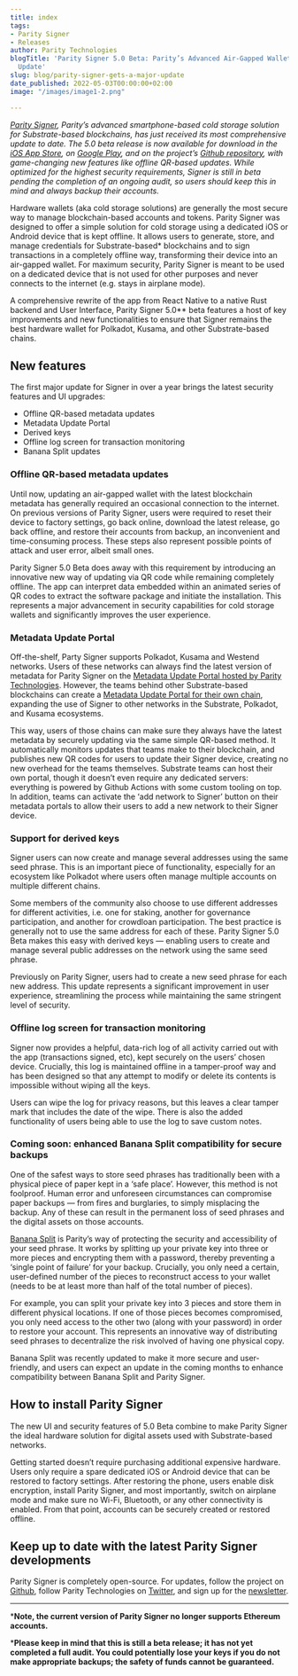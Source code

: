 ```yaml
---
title: index
tags:
- Parity Signer
- Releases
author: Parity Technologies
blogTitle: 'Parity Signer 5.0 Beta: Parity’s Advanced Air-Gapped Wallet Gets a Major
  Update'
slug: blog/parity-signer-gets-a-major-update
date_published: 2022-05-03T00:00:00+02:00
image: "/images/image1-2.png"

---
```

[_Parity Signer_](https://www.parity.io/technologies/signer)_, Parity’s advanced smartphone-based cold storage solution for Substrate-based blockchains, has just received its most comprehensive update to date. The 5.0 beta release is now available for download in the_ [_iOS App Store_](https://apps.apple.com/us/app/parity-signer/id1218174838)_, on_ [_Google Play_](https://play.google.com/store/apps/details?id=io.parity.signer)_, and on the project’s_ [_Github repository_](https://github.com/paritytech/parity-signer)_, with game-changing new features like offline QR-based updates. While optimized for the highest security requirements, Signer is still in beta pending the completion of an ongoing audit, so users should keep this in mind and always backup their accounts._

Hardware wallets (aka cold storage solutions) are generally the most secure way to manage blockchain-based accounts and tokens. Parity Signer was designed to offer a simple solution for cold storage using a dedicated iOS or Android device that is kept offline. It allows users to generate, store, and manage credentials for Substrate-based* blockchains and to sign transactions in a completely offline way, transforming their device into an air-gapped wallet. For maximum security, Parity Signer is meant to be used on a dedicated device that is not used for other purposes and never connects to the internet (e.g. stays in airplane mode).

A comprehensive rewrite of the app from React Native to a native Rust backend and User Interface, Parity Signer 5.0** beta features a host of key improvements and new functionalities to ensure that Signer remains the best hardware wallet for Polkadot, Kusama, and other Substrate-based chains.

## New features

The first major update for Signer in over a year brings the latest security features and UI upgrades:

* Offline QR-based metadata updates
* Metadata Update Portal
* Derived keys
* Offline log screen for transaction monitoring
* Banana Split updates

### Offline QR-based metadata updates

Until now, updating an air-gapped wallet with the latest blockchain metadata has generally required an occasional connection to the internet. On previous versions of Parity Signer, users were required to reset their device to factory settings, go back online, download the latest release, go back offline, and restore their accounts from backup, an inconvenient and time-consuming process. These steps also represent possible points of attack and user error, albeit small ones.

Parity Signer 5.0 Beta does away with this requirement by introducing an innovative new way of updating via QR code while remaining completely offline. The app can interpret data embedded within an animated series of QR codes to extract the software package and initiate the installation. This represents a major advancement in security capabilities for cold storage wallets and significantly improves the user experience.

### Metadata Update Portal

Off-the-shelf, Party Signer supports Polkadot, Kusama and Westend networks. Users of these networks can always find the latest version of metadata for Parity Signer on the [Metadata Update Portal hosted by Parity Technologies](https://metadata.parity.io/). However, the teams behind other Substrate-based blockchains can create a [Metadata Update Portal for their own chain](https://github.com/paritytech/metadata-portal), expanding the use of Signer to other networks in the Substrate, Polkadot, and Kusama ecosystems.

This way, users of those chains can make sure they always have the latest metadata by securely updating via the same simple QR-based method. It automatically monitors updates that teams make to their blockchain, and publishes new QR codes for users to update their Signer device, creating no new overhead for the teams themselves. Substrate teams can host their own portal, though it doesn’t even require any dedicated servers: everything is powered by Github Actions with some custom tooling on top. In addition, teams can activate the ‘add network to Signer’ button on their metadata portals to allow their users to add a new network to their Signer device.

### Support for derived keys

Signer users can now create and manage several addresses using the same seed phrase. This is an important piece of functionality, especially for an ecosystem like Polkadot where users often manage multiple accounts on multiple different chains.

Some members of the community also choose to use different addresses for different activities, i.e. one for staking, another for governance participation, and another for crowdloan participation. The best practice is generally not to use the same address for each of these. Parity Signer 5.0 Beta makes this easy with derived keys — enabling users to create and manage several public addresses on the network using the same seed phrase.

Previously on Parity Signer, users had to create a new seed phrase for each new address. This update represents a significant improvement in user experience, streamlining the process while maintaining the same stringent level of security.

### Offline log screen for transaction monitoring

Signer now provides a helpful, data-rich log of all activity carried out with the app (transactions signed, etc), kept securely on the users’ chosen device. Crucially, this log is maintained offline in a tamper-proof way and has been designed so that any attempt to modify or delete its contents is impossible without wiping all the keys.

Users can wipe the log for privacy reasons, but this leaves a clear tamper mark that includes the date of the wipe. There is also the added functionality of users being able to use the log to save custom notes.

### Coming soon: enhanced Banana Split compatibility for secure backups

One of the safest ways to store seed phrases has traditionally been with a physical piece of paper kept in a ‘safe place’. However, this method is not foolproof. Human error and unforeseen circumstances can compromise paper backups — from fires and burglaries, to simply misplacing the backup. Any of these can result in the permanent loss of seed phrases and the digital assets on those accounts.

[Banana Split](http://bs.parity.io) is Parity’s way of protecting the security and accessibility of your seed phrase. It works by splitting up your private key into three or more pieces and encrypting them with a password, thereby preventing a ‘single point of failure’ for your backup. Crucially, you only need a certain, user-defined number of the pieces to reconstruct access to your wallet (needs to be at least more than half of the total number of pieces).

For example, you can split your private key into 3 pieces and store them in different physical locations. If one of those pieces becomes compromised, you only need access to the other two (along with your password) in order to restore your account. This represents an innovative way of distributing seed phrases to decentralize the risk involved of having one physical copy.

Banana Split was recently updated to make it more secure and user-friendly, and users can expect an update in the coming months to enhance compatibility between Banana Split and Parity Signer.

## How to install Parity Signer

The new UI and security features of 5.0 Beta combine to make Parity Signer the ideal hardware solution for digital assets used with Substrate-based networks.

Getting started doesn’t require purchasing additional expensive hardware. Users only require a spare dedicated iOS or Android device that can be restored to factory settings. After restoring the phone, users enable disk encryption, install Parity Signer, and most importantly, switch on airplane mode and make sure no Wi-Fi, Bluetooth, or any other connectivity is enabled. From that point, accounts can be securely created or restored offline.

## Keep up to date with the latest Parity Signer developments

Parity Signer is completely open-source. For updates, follow the project on [Github](https://github.com/paritytech/parity-signer), follow Parity Technologies on [Twitter](https://twitter.com/ParityTech), and sign up for the [newsletter](https://www.parity.io/newsletter/).

***

***Note, the current version of Parity Signer no longer supports Ethereum accounts.**

***Please keep in mind that this is still a beta release; it has not yet completed a full audit. You could potentially lose your keys if you do not make appropriate backups; the safety of funds cannot be guaranteed.**